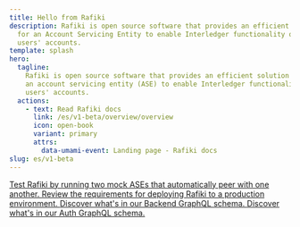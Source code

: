 ```yaml
---
title: Hello from Rafiki
description: Rafiki is open source software that provides an efficient solution
  for an Account Servicing Entity to enable Interledger functionality on its
  users' accounts.
template: splash
hero:
  tagline:
    Rafiki is open source software that provides an efficient solution for
    an account servicing entity (ASE) to enable Interledger functionality on its
    users' accounts.
  actions:
    - text: Read Rafiki docs
      link: /es/v1-beta/overview/overview
      icon: open-book
      variant: primary
      attrs:
        data-umami-event: Landing page - Rafiki docs
slug: es/v1-beta
---
```



<CardGrid>
  <a class='card-link' href='/integration/playground/overview'>
    <Card title='Try it out!' icon='document'>
      Test Rafiki by running two mock ASEs that automatically peer with one
      another.
    </Card>
  </a>
  <a class='card-link' href='/integration/requirements/overview'>
    <Card title='Integration requirements' icon='document'>
      Review the requirements for deploying Rafiki to a production environment.
    </Card>
  </a>
  <a class='card-link' href='/apis/graphql/backend'>
    <Card title='View Backend API schema' icon='document'>
      Discover what's in our Backend GraphQL schema.
    </Card>
  </a>
  <a class='card-link' href='/apis/graphql/auth'>
    <Card title='View Auth API schema' icon='document'>
      Discover what's in our Auth GraphQL schema.
    </Card>
  </a>
</CardGrid>
